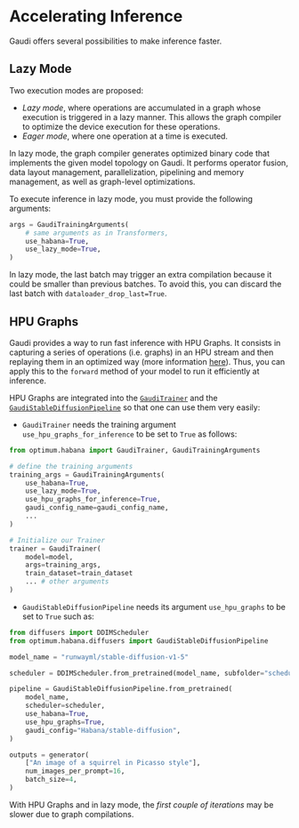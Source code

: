 <!---
Copyright 2022 The HuggingFace Team. All rights reserved.

Licensed under the Apache License, Version 2.0 (the "License");
you may not use this file except in compliance with the License.
You may obtain a copy of the License at

    http://www.apache.org/licenses/LICENSE-2.0

Unless required by applicable law or agreed to in writing, software
distributed under the License is distributed on an "AS IS" BASIS,
WITHOUT WARRANTIES OR CONDITIONS OF ANY KIND, either express or implied.
See the License for the specific language governing permissions and
limitations under the License.
-->

# Accelerating Inference

Gaudi offers several possibilities to make inference faster.


## Lazy Mode

Two execution modes are proposed:
- *Lazy mode*, where operations are accumulated in a graph whose execution is triggered in a lazy manner. This allows the graph compiler to optimize the device execution for these operations.
- *Eager mode*, where one operation at a time is executed.

In lazy mode, the graph compiler generates optimized binary code that implements the given model topology on Gaudi. It performs operator fusion, data layout management, parallelization, pipelining and memory management, as well as graph-level optimizations.

To execute inference in lazy mode, you must provide the following arguments:
```python
args = GaudiTrainingArguments(
    # same arguments as in Transformers,
    use_habana=True,
    use_lazy_mode=True,
)
```

<Tip>

In lazy mode, the last batch may trigger an extra compilation because it could be smaller than previous batches.
To avoid this, you can discard the last batch with `dataloader_drop_last=True`.

</Tip>


## HPU Graphs

Gaudi provides a way to run fast inference with HPU Graphs.
It consists in capturing a series of operations (i.e. graphs) in an HPU stream and then replaying them in an optimized way (more information [here](https://docs.habana.ai/en/latest/PyTorch/Inference_on_Gaudi/Inference_using_HPU_Graphs/Inference_using_HPU_Graphs.html)).
Thus, you can apply this to the `forward` method of your model to run it efficiently at inference.

HPU Graphs are integrated into the [`GaudiTrainer`](../package_reference/trainer) and the [`GaudiStableDiffusionPipeline`](../package_reference/stable_diffusion_pipeline) so that one can use them very easily:
- `GaudiTrainer` needs the training argument `use_hpu_graphs_for_inference` to be set to `True` as follows:
```python
from optimum.habana import GaudiTrainer, GaudiTrainingArguments

# define the training arguments
training_args = GaudiTrainingArguments(
    use_habana=True,
    use_lazy_mode=True,
    use_hpu_graphs_for_inference=True,
    gaudi_config_name=gaudi_config_name,
    ...
)

# Initialize our Trainer
trainer = GaudiTrainer(
    model=model,
    args=training_args,
    train_dataset=train_dataset
    ... # other arguments
)
```
- `GaudiStableDiffusionPipeline` needs its argument `use_hpu_graphs` to be set to `True` such as:
```python
from diffusers import DDIMScheduler
from optimum.habana.diffusers import GaudiStableDiffusionPipeline

model_name = "runwayml/stable-diffusion-v1-5"

scheduler = DDIMScheduler.from_pretrained(model_name, subfolder="scheduler")

pipeline = GaudiStableDiffusionPipeline.from_pretrained(
    model_name,
    scheduler=scheduler,
    use_habana=True,
    use_hpu_graphs=True,
    gaudi_config="Habana/stable-diffusion",
)

outputs = generator(
    ["An image of a squirrel in Picasso style"],
    num_images_per_prompt=16,
    batch_size=4,
)
```

<Tip warning={true}>

With HPU Graphs and in lazy mode, the *first couple of iterations* may be slower due to graph compilations.

</Tip>
